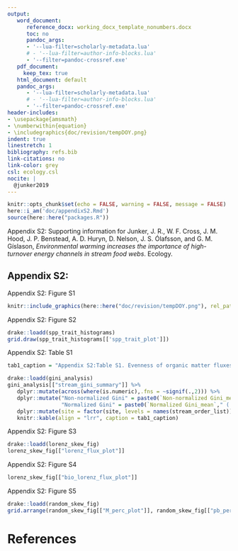 ```yaml
---
output:
   word_document:
      reference_docx: working_docx_template_nonumbers.docx
      toc: no
      pandoc_args:
      - '--lua-filter=scholarly-metadata.lua'
      # - '--lua-filter=author-info-blocks.lua'
      - '--filter=pandoc-crossref.exe'
   pdf_document:
     keep_tex: true
   html_document: default
   pandoc_args:
      - '--lua-filter=scholarly-metadata.lua'
      # - '--lua-filter=author-info-blocks.lua'
      - '--filter=pandoc-crossref.exe'
header-includes:
- \usepackage{amsmath}
- \numberwithin{equation}
- \includegraphics{doc/revision/tempDOY.png}
indent: true
linestretch: 1
bibliography: refs.bib
link-citations: no
link-color: grey
csl: ecology.csl
nocite: |
  @junker2019
---
```


```r
knitr::opts_chunk$set(echo = FALSE, warning = FALSE, message = FALSE)
here::i_am('doc/appendixS2.Rmd')
source(here::here("packages.R"))

```

Appendix S2: Supporting information for Junker, J. R., W. F. Cross, J. M. Hood, J. P. Benstead, A. D. Huryn, D. Nelson, J. S. Ólafsson, and G. M. Gíslason, *Environmental warming increases the importance of high-turnover energy channels in stream food webs*. Ecology.

## Appendix S2: 

Appendix S2: Figure S1

```r

knitr::include_graphics(here::here("doc/revision/tempDOY.png"), rel_path = FALSE)
```

\newpage

Appendix S2: Figure S2

```r
drake::loadd(spp_trait_histograms)
grid.draw(spp_trait_histograms[['spp_trait_plot']])
```

\newpage

Appendix S2: Table S1

```r
tab1_caption = "Appendix S2:Table S1. Evenness of organic matter fluxes among consumers within a stream community measured by the Gini index, both raw (\\'non-normalized\\') and \\'normalized\\' for consumer richness"

drake::loadd(gini_analysis)
gini_analysis[["stream_gini_summary"]] %>% 
   dplyr::mutate(across(where(is.numeric),.fns = ~signif(.,2))) %>% 
   dplyr::mutate("Non-normalized Gini" = paste0(`Non-normalized Gini_mean`," ( ",`Non-normalized Gini_quant2.5`," - ", `Non-normalized Gini_quant97.5`," )"),
                 "Normalized Gini" = paste0(`Normalized Gini_mean`," ( ", `Normalized Gini_quant2.5`," - ", `Normalized Gini_quant97.5`," )")) %>% select(site, `Non-normalized Gini`,`Normalized Gini`) %>%
   dplyr::mutate(site = factor(site, levels = names(stream_order_list))) %>%
   knitr::kable(align = "lrr", caption = tab1_caption)

```

\newpage

Appendix S2: Figure S3

```r

drake::loadd(lorenz_skew_fig)
lorenz_skew_fig[["lorenz_flux_plot"]]

```

\newpage

Appendix S2: Figure S4

```r

lorenz_skew_fig[["bio_lorenz_flux_plot"]]

```

\newpage

Appendix S2: Figure S5

```r
drake::loadd(random_skew_fig)
grid.arrange(random_skew_fig[["M_perc_plot"]], random_skew_fig[["pb_perc_plot"]], ncol = 1, left = text_grob(""))

```

# References
